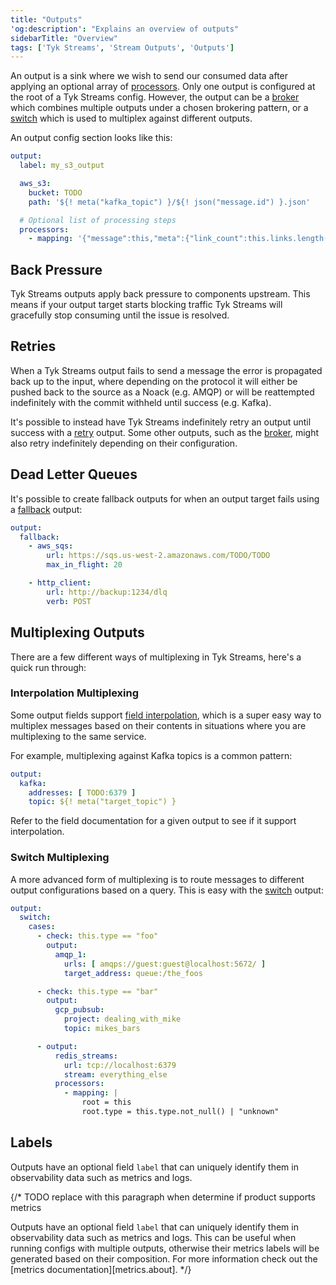 ```yaml
---
title: "Outputs"
'og:description': "Explains an overview of outputs"
sidebarTitle: "Overview"
tags: ['Tyk Streams', 'Stream Outputs', 'Outputs']
---
```


An output is a sink where we wish to send our consumed data after applying an optional array of [processors](/5.6/product-stack/tyk-streaming/configuration/processors/overview). Only one output is configured at the root of a Tyk Streams config. However, the output can be a [broker](/5.6/product-stack/tyk-streaming/configuration/outputs/broker) which combines multiple outputs under a chosen brokering pattern, or a [switch](/5.6/product-stack/tyk-streaming/configuration/outputs/switch) which is used to multiplex against different outputs.

An output config section looks like this:

```yaml
output:
  label: my_s3_output

  aws_s3:
    bucket: TODO
    path: '${! meta("kafka_topic") }/${! json("message.id") }.json'

  # Optional list of processing steps
  processors:
    - mapping: '{"message":this,"meta":{"link_count":this.links.length()}}'
```

## Back Pressure

Tyk Streams outputs apply back pressure to components upstream. This means if your output target starts blocking traffic Tyk Streams will gracefully stop consuming until the issue is resolved.

## Retries

When a Tyk Streams output fails to send a message the error is propagated back up to the input, where depending on the protocol it will either be pushed back to the source as a Noack (e.g. AMQP) or will be reattempted indefinitely with the commit withheld until success (e.g. Kafka).

It's possible to instead have Tyk Streams indefinitely retry an output until success with a [retry](/5.6/product-stack/tyk-streaming/configuration/outputs/retry) output. Some other outputs, such as the [broker](/5.6/product-stack/tyk-streaming/configuration/outputs/broker), might also retry indefinitely depending on their configuration.

## Dead Letter Queues

It's possible to create fallback outputs for when an output target fails using a [fallback](/5.6/product-stack/tyk-streaming/configuration/outputs/fallback) output:

```yaml
output:
  fallback:
    - aws_sqs:
        url: https://sqs.us-west-2.amazonaws.com/TODO/TODO
        max_in_flight: 20

    - http_client:
        url: http://backup:1234/dlq
        verb: POST
```

## Multiplexing Outputs

There are a few different ways of multiplexing in Tyk Streams, here's a quick run through:

### Interpolation Multiplexing

Some output fields support [field interpolation](/5.6/product-stack/tyk-streaming/configuration/common-configuration/interpolation), which is a super easy way to multiplex messages based on their contents in situations where you are multiplexing to the same service.

For example, multiplexing against Kafka topics is a common pattern:

```yaml
output:
  kafka:
    addresses: [ TODO:6379 ]
    topic: ${! meta("target_topic") }
```

Refer to the field documentation for a given output to see if it support interpolation.

### Switch Multiplexing

A more advanced form of multiplexing is to route messages to different output configurations based on a query. This is easy with the [switch](/5.6/product-stack/tyk-streaming/configuration/outputs/switch) output:

```yaml
output:
  switch:
    cases:
      - check: this.type == "foo"
        output:
          amqp_1:
            urls: [ amqps://guest:guest@localhost:5672/ ]
            target_address: queue:/the_foos

      - check: this.type == "bar"
        output:
          gcp_pubsub:
            project: dealing_with_mike
            topic: mikes_bars

      - output:
          redis_streams:
            url: tcp://localhost:6379
            stream: everything_else
          processors:
            - mapping: |
                root = this
                root.type = this.type.not_null() | "unknown"
```

## Labels

Outputs have an optional field `label` that can uniquely identify them in observability data such as metrics and logs.

{/* TODO replace with this paragraph when determine if product supports metrics 

Outputs have an optional field `label` that can uniquely identify them in observability data such as metrics and logs. This can be useful when running configs with multiple outputs, otherwise their metrics labels will be generated based on their composition. For more information check out the [metrics documentation][metrics.about]. */}
